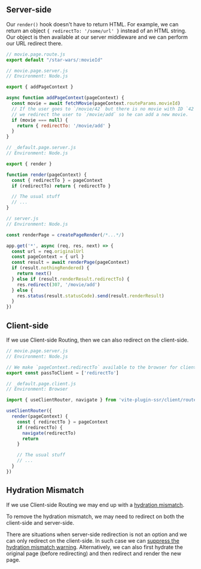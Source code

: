 ## Server-side

Our `render()` hook doesn't have to return HTML. For example,
we can return an object `{ redirectTo: '/some/url' }` instead of an HTML string.
Our object is then available at our server middleware and
we can perform our URL redirect there.

```js
// movie.page.route.js
export default "/star-wars/:movieId"
```
```js
// movie.page.server.js
// Environment: Node.js

export { addPageContext }

async function addPageContext(pageContext) {
  const movie = await fetchMovie(pageContext.routeParams.movieId)
  // If the user goes to `/movie/42` but there is no movie with ID `42` then
  // we redirect the user to `/movie/add` so he can add a new movie.
  if (movie === null) {
    return { redirectTo: '/movie/add' }
  }
}
```
```js
// _default.page.server.js
// Environment: Node.js

export { render }

function render(pageContext) {
  const { redirectTo } = pageContext
  if (redirectTo) return { redirectTo }

  // The usual stuff
  // ...
}
```
```js
// server.js
// Environment: Node.js

const renderPage = createPageRender(/*...*/)

app.get('*', async (req, res, next) => {
  const url = req.originalUrl
  const pageContext = { url }
  const result = await renderPage(pageContext)
  if (result.nothingRendered) {
    return next()
  } else if (result.renderResult.redirectTo) {
    res.redirect(307, '/movie/add')
  } else {
    res.status(result.statusCode).send(result.renderResult)
  }
})
```

## Client-side

If we use Client-side Routing, then we can also redirect on the client-side.

```js
// movie.page.server.js
// Environment: Node.js

// We make `pageContext.redirectTo` available to the browser for client-side redirection
export const passToClient = ['redirectTo']
```
```js
// _default.page.client.js
// Environment: Browser

import { useClientRouter, navigate } from 'vite-plugin-ssr/client/router'

useClientRouter({
  render(pageContext) {
    const { redirectTo } = pageContext
    if (redirectTo) {
      navigate(redirectTo)
      return
    }

    // The usual stuff
    // ...
  }
})
```

## Hydration Mismatch

If we use Client-side Routing we may end up with a [hydration mismatch](/hydration#hydration-mismatch).

To remove the hydration mismatch, we may need to redirect on both the client-side and server-side.

There are situations when server-side redirection is not an option and we can only redirect on the client-side. In such case we can [suppress the hydration mismatch warning](/hydration#hydration-mismatch). Alternatively, we can also first hydrate the original page (before redirecting) and then redirect and render the new page.
